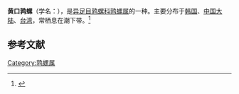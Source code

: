 {{Speciesbox
| name = 黄口鹑螺
| image = 
| image_width = 
| genus = Tonna
| species = luteostoma
| authority = (Kuster, 1857)
}}
'''黄口鹑螺'''（学名：''{{lang|la|Tonna luteostoma}}''），是[[异足目|异足目]][[鹑螺科|鹑螺科]][[鹑螺属|鹑螺属]]的一种。主要分布于[[韩国|韩国]]、[[中国大陆|中国大陆]]、[[台湾|台湾]]，常栖息在潮下带。<ref>{{cite web|url=http://shell.sinica.edu.tw/chinese/shellbase_detail.php?science_no=693|title=国际贝库：黄口鹑螺|publisher=台湾贝类资料库|accessdate=2009-08-11}}</ref>

== 参考文献 ==
{{reflist|2}}
{{Taxonbar|from=Q6775242}}

[[Category:鹑螺属|Category:鹑螺属]]
